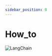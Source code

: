 ```yaml
---
sidebar_position: 0
---
```

# How_to

![LangChain](https://pica.zhimg.com/50/v2-56e8bbb52aa271012541c1fe1ceb11a2_r.gif 'LangChain中文网')


<DocCardList />
